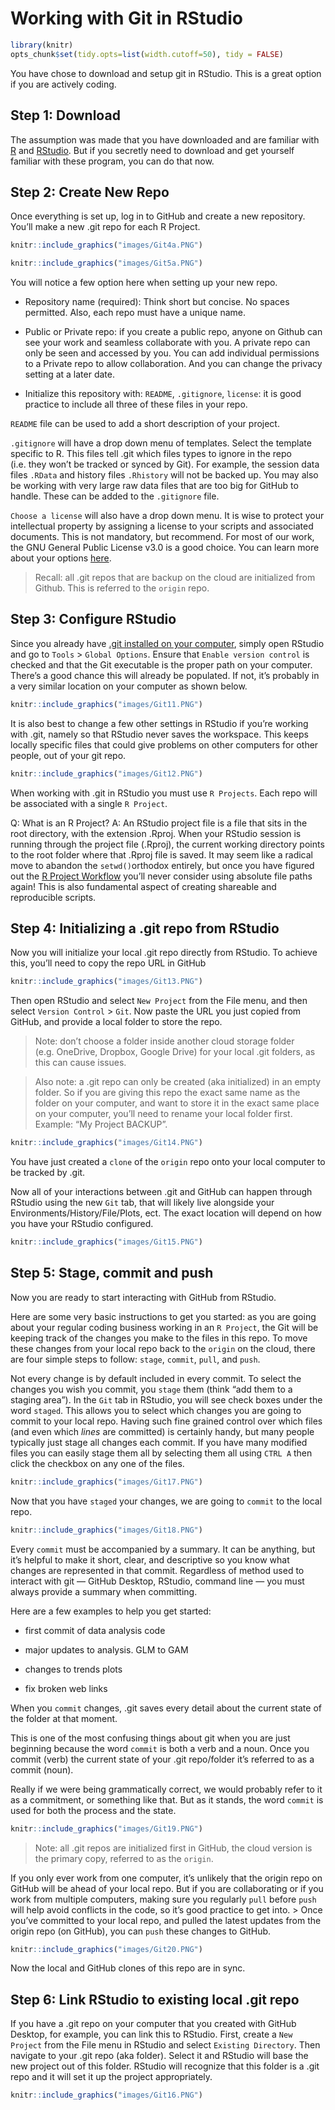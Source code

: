 # Working with Git in RStudio {#RStud4}

```r

library(knitr)
opts_chunk$set(tidy.opts=list(width.cutoff=50), tidy = FALSE)

``` 

You have chose to download and setup git in RStudio. This is a great option if you are actively coding.  

## Step 1: Download {#RStud4.1}

The assumption was made that you have downloaded and are familiar with [R](https://cran.r-project.org/bin/windows/base/) and [RStudio](https://www.rstudio.com/products/rstudio/download/). But if you secretly need to download and get yourself familiar with these program, you can do that now.  

## Step 2: Create New Repo {#RStud4.2}

Once everything is set up, log in to GitHub and create a new repository. You’ll make a new .git repo for each R Project.

```r
knitr::include_graphics("images/Git4a.PNG")
```

```r
knitr::include_graphics("images/Git5a.PNG")
```

You will notice a few option here when setting up your new repo. 

- Repository name (required): Think short but concise. No spaces permitted. Also, each repo must have a unique name. 

- Public or Private repo: if you create a public repo, anyone on Github can see your work and seamless collaborate with you. A private repo can only be seen and accessed by you. You can add individual permissions to a Private repo to allow collaboration. And you can change the privacy setting at a later date.  

- Initialize this repository with: `README`, `.gitignore`, `license`: it is good practice to include all three of these files in your repo. 

`README` file can be used to add a short description of your project. 

`.gitignore` will have a drop down menu of templates. Select the template specific to R. This files tell .git which files types to ignore in the repo (i.e. they won't be tracked or synced by Git). For example, the session data files `.RData` and history files `.Rhistory` will not be backed up. You may also be working with very large raw data files that are too big for GitHub to handle. These can be added to the `.gitignore` file. 

`Choose a license` will also have a drop down menu. It is wise to protect your intellectual property by assigning a license to your scripts and associated documents. This is not mandatory, but recommend. For most of our work, the GNU General Public License v3.0 is a good choice. You can learn more about your options [here](https://docs.github.com/en/repositories/managing-your-repositorys-settings-and-features/customizing-your-repository/licensing-a-repository). 

> Recall: all .git repos that are backup on the cloud are initialized from Github. This is referred to the `origin` repo. 

## Step 3: Configure RStudio {#RStud4.3}

Since you already have [.git installed on your computer](#Git2.4), simply open RStudio and go to `Tools` > `Global Options`. Ensure that `Enable version control` is checked and that the Git executable is the proper path on your computer. There’s a good chance this will already be populated. If not, it’s probably in a very similar location on your computer as shown below. 

```r
knitr::include_graphics("images/Git11.PNG")
```

It is also best to change a few other settings in RStudio if you’re working with .git, namely so that RStudio never saves the workspace. This keeps locally specific files that could give problems on other computers for other people, out of your git repo.

```r
knitr::include_graphics("images/Git12.PNG")
```

When working with .git in RStudio you must use `R Projects`. Each repo will be associated with a single `R Project`.  

Q: What is an R Project? 
A: An RStudio project file is a file that sits in the root directory, with the extension .Rproj. When your RStudio session is running through the project file (.Rproj), the current working directory points to the root folder where that .Rproj file is saved. It may seem like a radical move to abandon the `setwd()`orthodox entirely, but once you have figured out the [R Project Workflow](Chapter X link) you'll never consider using absolute file paths again! This is also fundamental aspect of creating shareable and reproducible scripts. 

## Step 4: Initializing a .git repo from RStudio {#RStud4.4}

Now you will initialize your local .git repo directly from RStudio. To achieve this, you’ll need to copy the repo URL in GitHub

```r
knitr::include_graphics("images/Git13.PNG")
```

Then open RStudio and select `New Project` from the File menu, and then select `Version Control` > `Git`. Now paste the URL you just copied from GitHub, and provide a local folder to store the repo. 

> Note: don’t choose a folder inside another cloud storage folder (e.g. OneDrive, Dropbox, Google Drive) for your local .git folders, as this can cause issues.

>Also note: a .git repo can only be created (aka initialized) in an empty folder. So if you are giving this repo the exact same name as the folder on your computer, and want to store it in the exact same place on your computer, you’ll need to rename your local folder first. Example: “My Project BACKUP”.

```r
knitr::include_graphics("images/Git14.PNG")
```

You have just created a `clone` of the `origin` repo onto your local computer to be tracked by .git. 

Now all of your interactions between .git and GitHub can happen through RStudio using the new `Git` tab, that will likely live alongside your Environments/History/File/Plots, ect. The exact location will depend on how you have your RStudio configured. 

```r
knitr::include_graphics("images/Git15.PNG")
```

## Step 5: Stage, commit and push {#RStud4.5}

Now you are ready to start interacting with GitHub from RStudio. 

Here are some very basic instructions to get you started: as you are going about your regular coding business working in an `R Project`, the Git will be keeping track of the changes you make to the files in this repo. To move these changes from your local repo back to the `origin` on the cloud, there are four simple steps to follow: `stage`, `commit`, `pull`, and `push`.

Not every change is by default included in every commit. To select the changes you wish you commit, you `stage` them (think "add them to a staging area"). In the `Git` tab in RStudio, you will see check boxes under the word `staged`. This allows you to select which changes you are going to commit to your local repo. Having such fine grained control over which files (and even which *lines* are committed) is certainly handy, but many people typically just stage all changes each commit. If you have many modified files you can easily stage them all by selecting them all using `CTRL A` then click the checkbox on any one of the files.

```r
knitr::include_graphics("images/Git17.PNG")
```

Now that you have `staged` your changes, we are going to `commit` to the local repo. 

```r
knitr::include_graphics("images/Git18.PNG")
```

Every `commit` must be accompanied by a summary. It can be anything, but it’s helpful to make it short, clear, and descriptive so you know what changes are represented in that commit. Regardless of method used to interact with git --- GitHub Desktop, RStudio, command line --- you must always provide a summary when committing.

Here are a few examples to help you get started: 

- first commit of data analysis code

- major updates to analysis. GLM to GAM

- changes to trends plots

- fix broken web links

When you `commit` changes, .git saves every detail about the current state of the folder at that moment. 

This is one of the most confusing things about git when you are just beginning because the word `commit` is both a verb and a noun. Once you commit (verb) the current state of your .git repo/folder it’s referred to as a commit (noun).

Really if we were being grammatically correct, we would probably refer to it as a commitment, or something like that. But as it stands, the word `commit` is used for both the process and the state. 

```r
knitr::include_graphics("images/Git19.PNG")
```

> Note: all .git repos are initialized first in GitHub, the cloud version is the primary copy, referred to as the `origin`. 

If you only ever work from one computer, it's unlikely that the origin repo on GitHub will be ahead of your local repo. But if you are collaborating or if you work from multiple computers, making sure you regularly `pull` before `push` will help avoid conflicts in the code, so it's good practice to get into.
> 
Once you’ve committed to your local repo, and pulled the latest updates from the origin repo (on GitHub), you can `push` these changes to GitHub. 

```r
knitr::include_graphics("images/Git20.PNG")
```

Now the local and GitHub clones of this repo are in sync.


## Step 6: Link RStudio to existing local .git repo {#RStud4.6}

If you have a .git repo on your computer that you created with GitHub Desktop, for example, you can link this to RStudio. First, create a `New Project` from the File menu in RStudio and select `Existing Directory`. Then navigate to your .git repo (aka folder). Select it and RStudio will base the new project out of this folder. RStudio will recognize that this folder is a .git repo and it will set it up the project appropriately.

```r
knitr::include_graphics("images/Git16.PNG")
```

